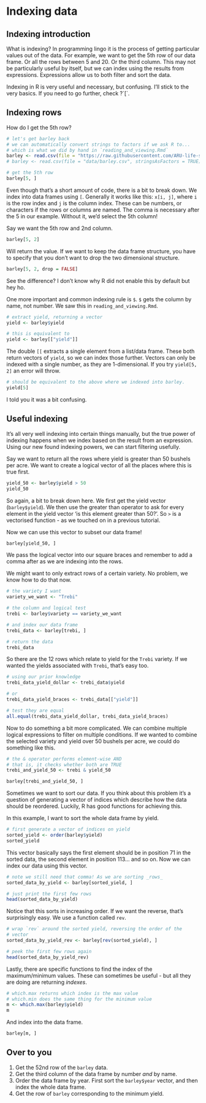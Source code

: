 # Indexing data

## Indexing introduction

What is indexing? In programming lingo it is the process of getting particular
values out of the data. For example, we want to get the 5th row of our data frame.
Or all the rows between 5 and 20. Or the third column. This may not be particularly
useful by itself, but we can index using the results from expressions. Expressions
allow us to both filter and sort the data.

Indexing in R is very useful and necessary, but confusing. I'll stick to the very
basics. If you need to go further, check ?\`[\`.

## Indexing rows

How do I get the 5th row?

```r
# let's get barley back
# we can automatically convert strings to factors if we ask R to...
# which is what we did by hand in `reading_and_viewing.Rmd`
barley <- read.csv(file = "https://raw.githubusercontent.com/ARU-life-sciences/bioinformatics/main/R/programming/2_working_with_dataframes/data/barley.csv", stringsAsFactors = TRUE)
# barley <- read.csv(file = "data/barley.csv", stringsAsFactors = TRUE)

# get the 5th row
barley[5, ]

```
Even though that's a short amount of code, there is a bit to break down. We index
into data frames using `[`. Generally it works like this: `x[i, j]`, where `i` is
the row index and `j` is the column index. These can be numbers, or characters if
the rows or columns are named. The comma is necessary after the 5 in our example.
Without it, we'd select the 5th column!

Say we want the 5th row and 2nd column.

```r
barley[5, 2]
```

Will return the value. If we want to keep the data frame structure, you have to 
specify that you don't want to drop the two dimensional structure.

```r
barley[5, 2, drop = FALSE]
```
See the difference? I don't know why R did not enable this by default but hey ho.

One more important and common indexing rule is `$`. `$` gets the column by name, 
not number. We saw this in `reading_and_viewing.Rmd`.

```r
# extract yield, returning a vector
yield <- barley$yield

# this is equivalent to 
yield <- barley[["yield"]]
```

The double `[[` extracts a single element from a list/data frame. These both return
vectors of `yield`, so we can index those further. Vectors can only be indexed
with a single number, as they are 1-dimensional. If you try `yield[5, 2]` an error
will throw.

```r
# should be equivalent to the above where we indexed into barley.
yield[5]
```

I told you it was a bit confusing.

## Useful indexing

It's all very well indexing into certain things manually, but the true power of 
indexing happens when we index based on the result from an expression. Using our
new found indexing powers, we can start filtering usefully.

Say we want to return all the rows where yield is greater than 50 bushels per acre.
We want to create a logical vector of all the places where this is true first.

```r
yield_50 <- barley$yield > 50
yield_50
```
So again, a bit to break down here. We first get the yield vector (`barley$yield`).
We then use the greater than operator to ask for every element in the yield vector
'is this element greater than 50?'. So `>` is a vectorised function - as we touched on
in a previous tutorial.

Now we can use this vector to subset our data frame!

```r
barley[yield_50, ]
```

We pass the logical vector into our square braces and remember to add a comma after
as we are indexing into the rows.

We might want to only extract rows of a certain variety. No problem, we know how 
to do that now.

```r
# the variety I want
variety_we_want <- "Trebi"

# the column and logical test
trebi <- barley$variety == variety_we_want

# and index our data frame
trebi_data <- barley[trebi, ]

# return the data
trebi_data
```

So there are the 12 rows which relate to yield for the `Trebi` variety. If we wanted
the yields associated with `Trebi`, that's easy too.

```r
# using our prior knowledge
trebi_data_yield_dollar <- trebi_data$yield

# or
trebi_data_yield_braces <- trebi_data[["yield"]]

# test they are equal
all.equal(trebi_data_yield_dollar, trebi_data_yield_braces)
```

Now to do something a bit more complicated. We can combine multiple logical
expressions to filter on multiple conditions. If we wanted to combine the selected
variety and yield over 50 bushels per acre, we could do something like this.

```r
# the & operator performs element-wise AND
# that is, it checks whether both are TRUE
trebi_and_yield_50 <- trebi & yield_50

barley[trebi_and_yield_50, ]
```
Sometimes we want to sort our data. If you think about this problem it's a question
of generating a vector of indices which describe how the data should be reordered.
Luckily, R has good functions for achieving this.

In this example, I want to sort the whole data frame by yield.

```r
# first generate a vector of indices on yield
sorted_yield <- order(barley$yield)
sorted_yield
```
This vector basically says the first element should be in position 71 in the 
sorted data, the second element in position 113... and so on. Now we can index
our data using this vector.

```r
# note we still need that comma! As we are sorting _rows_
sorted_data_by_yield <- barley[sorted_yield, ]

# just print the first few rows
head(sorted_data_by_yield)
```

Notice that this sorts in increasing order. If we want the reverse, that's 
surprisingly easy. We use a function called `rev`.

```r
# wrap `rev` around the sorted yield, reversing the order of the 
# vector
sorted_data_by_yield_rev <- barley[rev(sorted_yield), ]

# peek the first few rows again
head(sorted_data_by_yield_rev)
```

Lastly, there are specific functions to find the index of the maximum/minimum 
values. These can sometimes be useful - but all they are doing are returning
_indexes_.

```r
# which.max returns which index is the max value
# which.min does the same thing for the minimum value
m <- which.max(barley$yield)
m
```

And index into the data frame.

```r
barley[m, ]
```

## Over to you

1. Get the 52nd row of the `barley` data.
2. Get the third column of the data frame by number _and_ by name.
3. Order the data frame by year. First sort the `barley$year` vector, and then
index the whole data frame.
4. Get the row of `barley` corresponding to the minimum yield.

